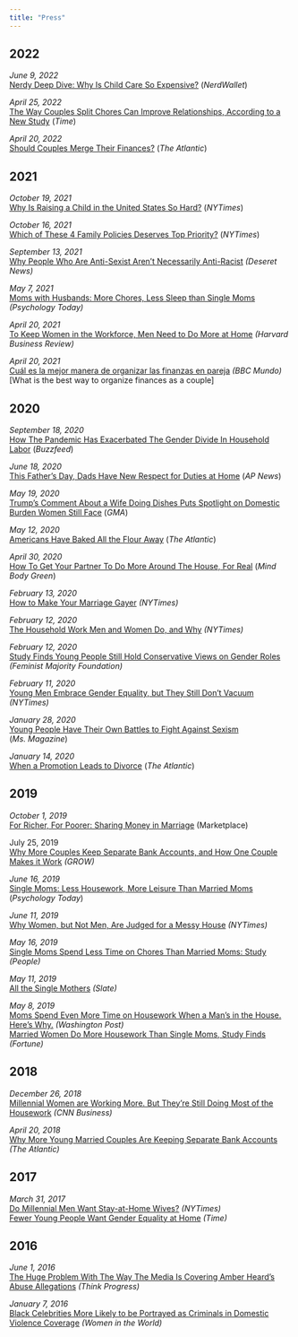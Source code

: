 ```yaml
---
title: "Press"
---
```


## **2022**

*June 9, 2022*\
[Nerdy Deep Dive: Why Is Child Care So Expensive?](http://www.nerdwallet.com/article/finance/smart-money-podcast-nerdy-deep-dive-why-is-child-care-so-expensive){target="_blank"} (*NerdWallet*)\

*April 25, 2022*\
[The Way Couples Split Chores Can Improve Relationships, According to a New Study](https://time.com/6168794/sharing-chores-can-improve-relationships-study/){target="_blank"} (*Time*)\

*April 20, 2022*\
[Should Couples Merge Their Finances?](https://www.theatlantic.com/family/archive/2022/04/how-couples-should-manage-finances-hybrid-model/629607/){target="_blank"} (*The Atlantic*)\

## **2021**

*October 19, 2021*\
[Why Is Raising a Child in the United States So Hard?](https://www.nytimes.com/2021/10/19/opinion/child-care-biden-pre-k.html){target="_blank"} (*NYTimes*)\

*October 16, 2021*\
[Which of These 4 Family Policies Deserves Top Priority?](http://www.nytimes.com/2021/10/13/upshot/of-four-family-policies-in-democrats-bill-which-is-most-important.html){target="_blank"} (*NYTimes*)\

*September 13, 2021*\
[Why People Who Are Anti-Sexist Aren't Necessarily Anti-Racist](https://www.deseret.com/2021/9/12/22663552/general-social-survey-says-acceptance-of-gender-equality-race-equity-moved-at-different-paces-racism){target="_blank"} *(Deseret News)*\

*May 7, 2021*\
[Moms with Husbands: More Chores, Less Sleep than Single Moms](https://www.psychologytoday.com/us/blog/living-single/202105/moms-husbands-more-chores-less-sleep-single-moms){target="_blank"} *(Psychology Today)*\

*April 20, 2021*\
[To Keep Women in the Workforce, Men Need to Do More at Home](https://hbr.org/2021/04/to-keep-women-in-the-workforce-men-need-to-do-more-at-home){target="_blank"} *(Harvard Business Review)*\

*April 20, 2021*\
[Cuál es la mejor manera de organizar las finanzas en pareja](https://www.bbc.com/mundo/noticias-56781147){target="_blank"} *(BBC Mundo)*\
\[What is the best way to organize finances as a couple\]\

## **2020**

*September 18, 2020*\
[How The Pandemic Has Exacerbated The Gender Divide In Household Labor](https://www.buzzfeednews.com/article/elaminabdelmahmoud/parenting-dads-gender-gap){target="_blank"} (*Buzzfeed*)\

*June 18, 2020*\
[This Father's Day, Dads Have New Respect for Duties at Home](https://apnews.com/89725bd615f8ccb19c4b961d9c1adb1a){target="_blank"} (*AP News*)\

*May 19, 2020*\
[Trump's Comment About a Wife Doing Dishes Puts Spotlight on Domestic Burden Women Still Face](http://www.goodmorningamerica.com/news/story/trumps-comment-wife-dishes-puts-spotlight-domestic-burden-70766958){target="_blank"} (*GMA*)\

*May 12, 2020*\
[Americans Have Baked All the Flour Away](https://www.theatlantic.com/health/archive/2020/05/why-theres-no-flour-during-coronavirus/611527/){target="_blank"} (*The Atlantic*)\

*April 30, 2020*\
[How To Get Your Partner To Do More Around The House, For Real](https://www.mindbodygreen.com/articles/how-to-get-your-partner-to-do-their-fair-share-of-household-chores){target="_blank"} (*Mind Body Green*)\

*February 13, 2020*\
[How to Make Your Marriage Gayer](https://www.nytimes.com/2020/02/13/opinion/sunday/marriage-housework-gender-happiness.html){target="_blank"} *(NYTimes)*\

*February 12, 2020*\
[The Household Work Men and Women Do, and Why](https://www.nytimes.com/2020/02/12/us/the-household-work-men-and-women-do-and-why.html){target="_blank"} *(NYTimes)*\

*February 12, 2020*\
[Study Finds Young People Still Hold Conservative Views on Gender Roles](http://feminist.org/blog/index.php/2020/02/12/study-finds-young-people-still-hold-conservative-views-on-gender-roles/){target="_blank"} *(Feminist Majority Foundation)*\

*February 11, 2020*\
[Young Men Embrace Gender Equality, but They Still Don't Vacuum](https://t.co/Vy11Xp2WEF?amp=1){target="_blank"} *(NYTimes)*\

*January 28, 2020*\
[Young People Have Their Own Battles to Fight Against Sexism](https://msmagazine.com/2020/01/28/young-people-have-their-own-battles-to-fight-against-sexism/){target="_blank"} (*Ms. Magazine*)\

*January 14, 2020*\
[When a Promotion Leads to Divorce](https://www.theatlantic.com/ideas/archive/2020/01/whos-afraid-of-ambitious-women/604855/){target="_blank"} (*The Atlantic*)\

## **2019**

*October 1, 2019*\
[For Richer, For Poorer: Sharing Money in Marriage](https://www.marketplace.org/2019/09/30/for-richer-for-poorer-sharing-money-in-marriage/){target="_blank"} (Marketplace)\

​July 25, 2019\
[Why More Couples Keep Separate Bank Accounts, and How One Couple Makes it Work](https://grow.acorns.com/why-more-couples-keep-separate-bank-accounts/){target="_blank"} *(GROW)*\

*June 16, 2019*\
[Single Moms: Less Housework, More Leisure Than Married Moms](https://www.psychologytoday.com/us/blog/living-single/201906/single-moms-less-housework-more-leisure-married-moms){target="_blank"} (*Psychology Today*)\

*June 11, 2019*\
[Why Women, but Not Men, Are Judged for a Messy House](https://www.nytimes.com/2019/06/11/upshot/why-women-but-not-men-are-judged-for-a-messy-house.html){target="_blank"} *(NYTimes)*\

*May 16, 2019*\
[Single Moms Spend Less Time on Chores Than Married Moms: Study](https://people.com/parents/single-moms-spend-less-time-on-housework-than-married-moms/){target="_blank"} *(People)*\

*May 11, 2019*\
[All the Single Mothers](https://slate.com/human-interest/2019/05/single-moms-fewer-chores-free-time-married.html){target="_blank"} *(Slate)*\

*May 8, 2019*\
[Moms Spend Even More Time on Housework When a Man's in the House. Here's Why.](https://www.washingtonpost.com/opinions/moms-spend-even-more-time-on-housework-when-a-mans-in-the-house-heres-why/2019/05/08/319da006-71ba-11e9-8be0-ca575670e91c_story.html){target="_blank"} *(Washington Post)*\
[Married Women Do More Housework Than Single Moms, Study Finds](http://fortune.com/2019/05/08/married-single-moms-housework/){target="_blank"} *(Fortune)*

## **2018**

*December 26, 2018*\
[Millennial Women are Working More. But They're Still Doing Most of the Housework](https://cnn.it/2RkBv3e){target="_blank"} *(CNN Business)*\

*April 20, 2018*\
[Why More Young Married Couples Are Keeping Separate Bank Accounts](https://www.theatlantic.com/family/archive/2018/04/young-couples-separate-bank-accounts/558473/){target="_blank"} *(The Atlantic)*\

## **2017**

*March 31, 2017*\
[Do Millennial Men Want Stay-at-Home Wives?](https://www.nytimes.com/2017/03/31/opinion/sunday/do-millennial-men-want-stay-at-home-wives.html?_r=0){target="_blank"} *(NYTimes)*\
[Fewer Young People Want Gender Equality at Home](http://time.com/4718281/fewer-young-people-want-gender-equality-at-home/){target="_blank"} *(Time)*

## **2016**

*June 1, 2016*\
[The Huge Problem With The Way The Media Is Covering Amber Heard's Abuse Allegations](https://thinkprogress.org/the-huge-problem-with-the-way-the-media-is-covering-amber-heards-abuse-allegations-b7bf4624b87c/){target="_blank"} *(Think Progress)*\

*January 7, 2016*\
[Black Celebrities More Likely to be Portrayed as Criminals in Domestic Violence Coverage](https://womenintheworld.com/2016/01/07/black-celebrities-more-likely-to-be-portrayed-as-criminals-in-domestic-violence-coverage/){target="_blank"} *(Women in the World)*\
